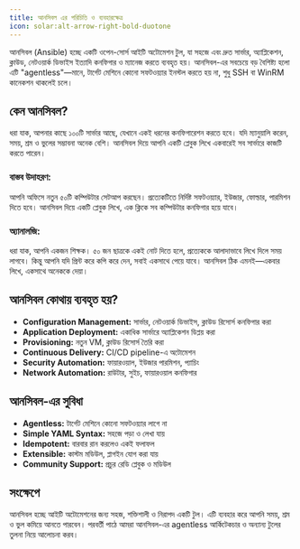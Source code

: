 ```yaml
---
title: আনসিবল এর পরিচিতি ও ব্যবহারক্ষেত্র
icon: solar:alt-arrow-right-bold-duotone
---
```


আনসিবল (Ansible) হচ্ছে একটি ওপেন-সোর্স আইটি অটোমেশন টুল, যা সহজে এবং দ্রুত সার্ভার, অ্যাপ্লিকেশন, ক্লাউড, নেটওয়ার্ক ডিভাইস ইত্যাদি কনফিগার ও ম্যানেজ করতে ব্যবহৃত হয়। আনসিবল-এর সবচেয়ে বড় বৈশিষ্ট্য হলো এটি "agentless"—মানে, টার্গেট মেশিনে কোনো সফটওয়্যার ইনস্টল করতে হয় না, শুধু SSH বা WinRM কানেকশন থাকলেই চলে।

## কেন আনসিবল?

ধরা যাক, আপনার কাছে ১০০টি সার্ভার আছে, যেখানে একই ধরনের কনফিগারেশন করতে হবে। যদি ম্যানুয়ালি করেন, সময়, শ্রম ও ভুলের সম্ভাবনা অনেক বেশি। আনসিবল দিয়ে আপনি একটি প্লেবুক লিখে একবারেই সব সার্ভারে কাজটি করতে পারেন।

### বাস্তব উদাহরণ:

আপনি অফিসে নতুন ৫০টি কম্পিউটার সেটআপ করছেন। প্রত্যেকটিতে নির্দিষ্ট সফটওয়্যার, ইউজার, ফোল্ডার, পারমিশন দিতে হবে। আনসিবল দিয়ে একটি প্লেবুক লিখে, এক ক্লিকে সব কম্পিউটার কনফিগার হয়ে যাবে।

### অ্যানালজি:

ধরা যাক, আপনি একজন শিক্ষক। ৫০ জন ছাত্রকে একই নোট দিতে হলে, প্রত্যেককে আলাদাভাবে লিখে দিলে সময় লাগবে। কিন্তু আপনি যদি প্রিন্ট করে কপি করে দেন, সবাই একসাথে পেয়ে যাবে। আনসিবল ঠিক এমনই—একবার লিখে, একসাথে অনেককে দেয়া।

## আনসিবল কোথায় ব্যবহৃত হয়?

- **Configuration Management:** সার্ভার, নেটওয়ার্ক ডিভাইস, ক্লাউড রিসোর্স কনফিগার করা
- **Application Deployment:** একাধিক সার্ভারে অ্যাপ্লিকেশন ডিপ্লয় করা
- **Provisioning:** নতুন VM, ক্লাউড রিসোর্স তৈরি করা
- **Continuous Delivery:** CI/CD pipeline-এ অটোমেশন
- **Security Automation:** ফায়ারওয়াল, ইউজার পারমিশন, প্যাচিং
- **Network Automation:** রাউটার, সুইচ, ফায়ারওয়াল কনফিগার

## আনসিবল-এর সুবিধা

- **Agentless:** টার্গেট মেশিনে কোনো সফটওয়্যার লাগে না
- **Simple YAML Syntax:** সহজে পড়া ও লেখা যায়
- **Idempotent:** বারবার রান করলেও একই ফলাফল
- **Extensible:** কাস্টম মডিউল, প্লাগইন যোগ করা যায়
- **Community Support:** প্রচুর রেডি প্লেবুক ও মডিউল

## সংক্ষেপে

আনসিবল হচ্ছে আইটি অটোমেশনের জন্য সহজ, শক্তিশালী ও নিরাপদ একটি টুল। এটি ব্যবহার করে আপনি সময়, শ্রম ও ভুল কমিয়ে আনতে পারবেন। পরবর্তী পাঠে আমরা আনসিবল-এর agentless আর্কিটেকচার ও অন্যান্য টুলের তুলনা নিয়ে আলোচনা করব।
